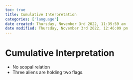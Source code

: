 ```yaml
---
toc: true
title: Cumulative Interpretation
categories: ['language']
date created: Thursday, November 3rd 2022, 11:39:59 am
date modified: Thursday, November 3rd 2022, 12:46:09 pm
---
```


# Cumulative Interpretation
- No scopal relation
- Three aliens are holding two flags.



